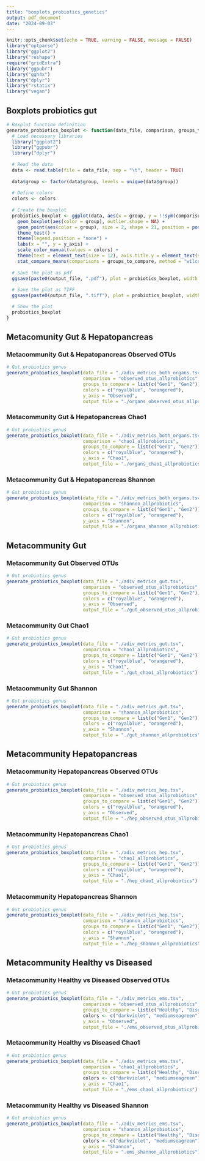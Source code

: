 ```yaml
---
title: "boxplots_probiotics_genetics"
output: pdf_document
date: "2024-09-03"
---
```


```r
knitr::opts_chunk$set(echo = TRUE, warning = FALSE, message = FALSE)
library("optparse")
library("ggplot2")
library("reshape")
require("gridExtra")
library("ggpubr")
library("ggh4x")
library("dplyr")
library("rstatix")
library("vegan")
```

## Boxplots probiotics gut
```r
# Boxplot function definition
generate_probiotics_boxplot <- function(data_file, comparison, groups_to_compare, colors, y_axis, output_file) {
  # Load necessary libraries
  library("ggplot2")
  library("ggpubr")
  library("dplyr")
  
  # Read the data
  data <- read.table(file = data_file, sep = "\t", header = TRUE)
  
  data$group <- factor(data$group, levels = unique(data$group))
  
  # Define colors
  colors <- colors
  
  # Create the boxplot
  probiotics_boxplot <- ggplot(data, aes(x = group, y = !!sym(comparison))) +
    geom_boxplot(aes(color = group), outlier.shape = NA) +
    geom_point(aes(color = group), size = 2, shape = 21, position = position_jitterdodge()) +
    theme_test() +
    theme(legend.position = "none") +
    labs(x = "", y = y_axis) +
    scale_color_manual(values = colors) +
    theme(text = element_text(size = 12), axis.title.y = element_text(size = 12)) +
    stat_compare_means(comparisons = groups_to_compare, method = "wilcox.test", digits=4)
  
  # Save the plot as pdf
  ggsave(paste0(output_file, ".pdf"), plot = probiotics_boxplot, width = 5, height = 5, units = "in")
  
  # Save the plot as TIFF
  ggsave(paste0(output_file, ".tiff"), plot = probiotics_boxplot, width = 5, height = 5, units = "in", dpi = 300)

  # Show the plot
  probiotics_boxplot
}
```

## Metacomunity Gut & Hepatopancreas
### Metacommunity Gut & Hepatopancreas Observed OTUs
```r
# Gut probiotics genus
generate_probiotics_boxplot(data_file = "./adiv_metrics_both_organs.tsv", 
                            comparison = "observed_otus_allprobiotics",
                            groups_to_compare = list(c("Gen1", "Gen2")),
                            colors = c("royalblue", "orangered"),
                            y_axis = "Observed",
                            output_file = "./organs_observed_otus_allprobiotics")
```

### Metacommunity Gut & Hepatopancreas Chao1
```r
# Gut probiotics genus
generate_probiotics_boxplot(data_file = "./adiv_metrics_both_organs.tsv", 
                            comparison = "chao1_allprobiotics",
                            groups_to_compare = list(c("Gen1", "Gen2")),
                            colors = c("royalblue", "orangered"),
                            y_axis = "Chao1",
                            output_file = "./organs_chao1_allprobiotics")
```

### Metacommunity Gut & Hepatopancreas Shannon
```r
# Gut probiotics genus
generate_probiotics_boxplot(data_file = "./adiv_metrics_both_organs.tsv", 
                            comparison = "shannon_allprobiotics",
                            groups_to_compare = list(c("Gen1", "Gen2")),
                            colors = c("royalblue", "orangered"),
                            y_axis = "Shannon",
                            output_file = "./organs_shannon_allprobiotics")
```

## Metacommunity Gut
### Metacommunity Gut Observed OTUs
```r
# Gut probiotics genus
generate_probiotics_boxplot(data_file = "./adiv_metrics_gut.tsv", 
                            comparison = "observed_otus_allprobiotics",
                            groups_to_compare = list(c("Gen1", "Gen2")),
                            colors = c("royalblue", "orangered"),
                            y_axis = "Observed",
                            output_file = "./gut_observed_otus_allprobiotics")
```

### Metacommunity Gut Chao1
```r
# Gut probiotics genus
generate_probiotics_boxplot(data_file = "./adiv_metrics_gut.tsv", 
                            comparison = "chao1_allprobiotics",
                            groups_to_compare = list(c("Gen1", "Gen2")),
                            colors = c("royalblue", "orangered"),
                            y_axis = "Chao1",
                            output_file = "./gut_chao1_allprobiotics")
```

### Metacommunity Gut Shannon
```r
# Gut probiotics genus
generate_probiotics_boxplot(data_file = "./adiv_metrics_gut.tsv", 
                            comparison = "shannon_allprobiotics",
                            groups_to_compare = list(c("Gen1", "Gen2")),
                            colors = c("royalblue", "orangered"),
                            y_axis = "Shannon",
                            output_file = "./gut_shannon_allprobiotics")
```

## Metacommunity Hepatopancreas
### Metacommunity Hepatopancreas Observed OTUs
```r
# Gut probiotics genus
generate_probiotics_boxplot(data_file = "./adiv_metrics_hep.tsv", 
                            comparison = "observed_otus_allprobiotics",
                            groups_to_compare = list(c("Gen1", "Gen2")),
                            colors = c("royalblue", "orangered"),
                            y_axis = "Observed",
                            output_file = "./hep_observed_otus_allprobiotics")
```

### Metacommunity Hepatopancreas Chao1
```r
# Gut probiotics genus
generate_probiotics_boxplot(data_file = "./adiv_metrics_hep.tsv", 
                            comparison = "chao1_allprobiotics",
                            groups_to_compare = list(c("Gen1", "Gen2")),
                            colors = c("royalblue", "orangered"),
                            y_axis = "Chao1",
                            output_file = "./hep_chao1_allprobiotics")
```

### Metacommunity Hepatopancreas Shannon
```r
# Gut probiotics genus
generate_probiotics_boxplot(data_file = "./adiv_metrics_hep.tsv", 
                            comparison = "shannon_allprobiotics",
                            groups_to_compare = list(c("Gen1", "Gen2")),
                            colors = c("royalblue", "orangered"),
                            y_axis = "Shannon",
                            output_file = "./hep_shannon_allprobiotics")
```

## Metacommunity Healthy vs Diseased
### Metacommunity Healthy vs Diseased Observed OTUs
```r
# Gut probiotics genus
generate_probiotics_boxplot(data_file = "./adiv_metrics_ems.tsv", 
                            comparison = "observed_otus_allprobiotics",
                            groups_to_compare = list(c("Healthy", "Disease")),
                            colors <- c("darkviolet", "mediumseagreen"),
                            y_axis = "Observed",
                            output_file = "./ems_observed_otus_allprobiotics")
```

### Metacommunity Healthy vs Diseased Chao1
```r
# Gut probiotics genus
generate_probiotics_boxplot(data_file = "./adiv_metrics_ems.tsv", 
                            comparison = "chao1_allprobiotics",
                            groups_to_compare = list(c("Healthy", "Disease")),
                            colors <- c("darkviolet", "mediumseagreen"),
                            y_axis = "Chao1",
                            output_file = "./ems_chao1_allprobiotics")
```

### Metacommunity Healthy vs Diseased Shannon
```r
# Gut probiotics genus
generate_probiotics_boxplot(data_file = "./adiv_metrics_ems.tsv", 
                            comparison = "shannon_allprobiotics",
                            groups_to_compare = list(c("Healthy", "Disease")),
                            colors <- c("darkviolet", "mediumseagreen"),
                            y_axis = "Shannon",
                            output_file = ".ems_shannon_allprobiotics")
```
